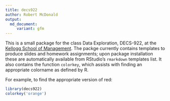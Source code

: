 ```yaml
---
title: decs922
author: Robert McDonald
output: 
  md_document:
     variant: gfm
---
```


This is a small package for the class Data Exploration, DECS-922, at
the [Kellogg School of
Management](https://www.kellogg.northwestern.edu/). The packge
currently contains templates to produce slides and homework
assignments; upon package installation these are automatically
available from RStudio's `rmarkdown` templates list. It also contains
the function `colorkey`, which assists with finding an appropriate
colorname as defined by R.

For example, to find the appropriate version of red:

```r
library(decs922)
colorkey('orange')
```



